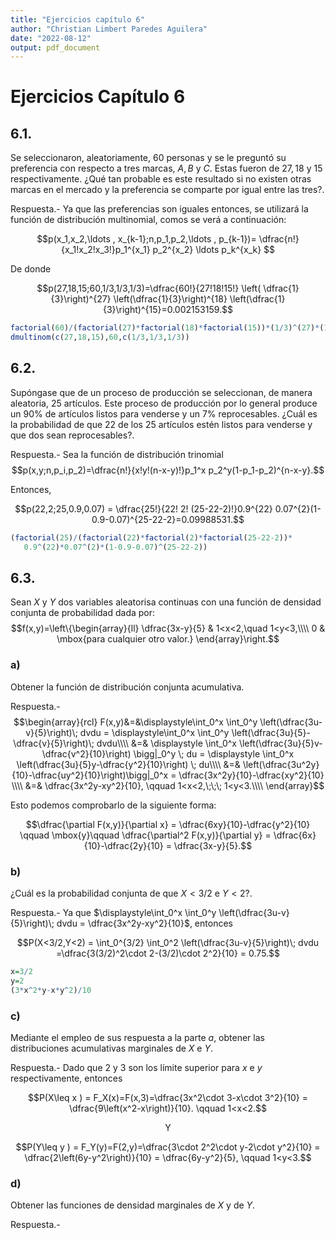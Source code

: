 ```yaml
---
title: "Ejercicios capítulo 6"
author: "Christian Limbert Paredes Aguilera"
date: "2022-08-12"
output: pdf_document
---
```



# Ejercicios Capítulo 6

## 6.1.
Se seleccionaron, aleatoriamente, $60$ personas y se le preguntó su preferencia con respecto a tres marcas, $A, B$ y $C$. Estas fueron de $27,18$ y $15$ respectivamente. ¿Qué tan probable es este resultado si no existen otras marcas en el mercado y la preferencia se comparte por igual entre las tres?.

Respuesta.- Ya que las preferencias son iguales entonces, se utilizará la función de distribución multinomial, comos se verá a continuación:

$$p(x_1,x_2,\ldots , x_{k-1};n,p_1,p_2,\ldots , p_{k-1})= \dfrac{n!}{x_1!x_2!x_3!}p_1^{x_1} p_2^{x_2} \ldots p_k^{x_k} $$

De donde

$$p(27,18,15;60,1/3,1/3,1/3)=\dfrac{60!}{27!18!15!} \left( \dfrac{1}{3}\right)^{27} \left(\dfrac{1}{3}\right)^{18} \left(\dfrac{1}{3}\right)^{15}=0.002153159.$$

```r
factorial(60)/(factorial(27)*factorial(18)*factorial(15))*(1/3)^(27)*(1/3)^(18)*(1/3)^(15)
dmultinom(c(27,18,15),60,c(1/3,1/3,1/3))
```


## 6.2.
Supóngase que de un proceso de producción se seleccionan, de manera aleatoria, $25$ artículos. Este proceso de producción por lo general produce un $90\%$ de artículos listos para venderse y un $7\%$ reprocesables. ¿Cuál es la probabilidad de que $22$ de los $25$ artículos estén listos para venderse y que dos sean reprocesables?.

Respuesta.- Sea la función de distribución trinomial 
$$p(x,y;n,p_i,p_2)=\dfrac{n!}{x!y!(n-x-y)!}p_1^x p_2^y(1-p_1-p_2)^{n-x-y}.$$

Entonces,

$$p(22,2;25,0.9,0.07) = \dfrac{25!}{22! 2! (25-22-2)!}0.9^{22} 0.07^{2}(1-0.9-0.07)^{25-22-2}=0.09988531.$$


```r
(factorial(25)/(factorial(22)*factorial(2)*factorial(25-22-2))*
   0.9^(22)*0.07^(2)*(1-0.9-0.07)^(25-22-2))
```


## 6.3.
Sean $X$ y $Y$ dos variables aleatorisa continuas con una función de densidad conjunta de probabilidad dada por:
$$f(x,y)=\left\{\begin{array}{ll}
  \dfrac{3x-y}{5} & 1<x<2,\quad 1<y<3,\\\\
  0 & \mbox{para cualquier otro valor.}
\end{array}\right.$$

### a)
Obtener la función de distribución conjunta acumulativa.

Respuesta.- 
$$\begin{array}{rcl}
  F(x,y)&=&\displaystyle\int_0^x \int_0^y \left(\dfrac{3u-v}{5}\right)\; dvdu = \displaystyle\int_0^x \int_0^y \left(\dfrac{3u}{5}-\dfrac{v}{5}\right)\; dvdu\\\\
  &=& \displaystyle \int_0^x \left(\dfrac{3u}{5}v-\dfrac{v^2}{10}\right) \bigg|_0^y \; du = \displaystyle \int_0^x \left(\dfrac{3u}{5}y-\dfrac{y^2}{10}\right) \; du\\\\
  &=& \left(\dfrac{3u^2y}{10}-\dfrac{uy^2}{10}\right)\bigg|_0^x = \dfrac{3x^2y}{10}-\dfrac{xy^2}{10} \\\\
  &=& \dfrac{3x^2y-xy^2}{10}, \qquad 1<x<2,\;\;\; 1<y<3.\\\\
\end{array}$$

Esto podemos comprobarlo de la siguiente forma:

$$\dfrac{\partial F(x,y)}{\partial x} = \dfrac{6xy}{10}-\dfrac{y^2}{10} \qquad \mbox{y}\qquad  \dfrac{\partial^2 F(x,y)}{\partial y} = \dfrac{6x}{10}-\dfrac{2y}{10} = \dfrac{3x-y}{5}.$$


### b)
¿Cuál es la probabilidad conjunta de que $X<3/2$ e $Y<2$?.

Respuesta.- Ya que $\displaystyle\int_0^x \int_0^y \left(\dfrac{3u-v}{5}\right)\; dvdu = \dfrac{3x^2y-xy^2}{10}$, entonces

$$P(X<3/2,Y<2) = \int_0^{3/2} \int_0^2 \left(\dfrac{3u-v}{5}\right)\; dvdu =\dfrac{3(3/2)^2\cdot 2-(3/2)\cdot 2^2}{10} = 0.75.$$

```r
x=3/2
y=2
(3*x^2*y-x*y^2)/10
```

### c)
Mediante el empleo de sus respuesta a la parte $a$, obtener las distribuciones acumulativas marginales de $X$ e $Y$.

Respuesta.- Dado que $2$ y $3$ son los límite superior para $x$ e $y$ respectivamente, entonces

$$P(X\leq x ) = F_X(x)=F(x,3)=\dfrac{3x^2\cdot 3-x\cdot 3^2}{10} = \dfrac{9\left(x^2-x\right)}{10}. \qquad 1<x<2.$$

$$\mbox{Y}$$

$$P(Y\leq y ) = F_Y(y)=F(2,y)=\dfrac{3\cdot 2^2\cdot y-2\cdot y^2}{10} = \dfrac{2\left(6y-y^2\right)}{10} = \dfrac{6y-y^2}{5}, \qquad 1<y<3.$$

### d)
Obtener las funciones de densidad marginales de $X$ y de $Y$.

Respuesta.-